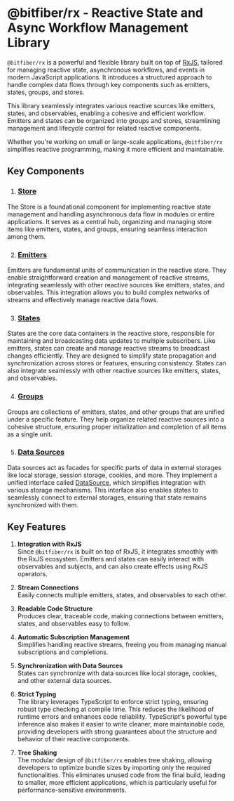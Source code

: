 # @bitfiber/rx - Reactive State and Async Workflow Management Library

`@bitfiber/rx` is a powerful and flexible library built on top of [RxJS](https://rxjs.dev), tailored for managing
reactive state, asynchronous workflows, and events in modern JavaScript applications. It introduces
a structured approach to handle complex data flows through key components such as emitters, states,
groups, and stores.

This library seamlessly integrates various reactive sources like emitters, states, and observables,
enabling a cohesive and efficient workflow. Emitters and states can be organized into groups and
stores, streamlining management and lifecycle control for related reactive components.

Whether you're working on small or large-scale applications, `@bitfiber/rx` simplifies reactive
programming, making it more efficient and maintainable.

## Key Components

1. ### [Store](/store)

The Store is a foundational component for implementing reactive state management and
handling asynchronous data flow in modules or entire applications. It serves as a central hub,
organizing and managing store items like emitters, states, and groups, ensuring seamless
interaction among them.

2. ### [Emitters](/store/emitters)

Emitters are fundamental units of communication in the reactive store. They enable straightforward
creation and management of reactive streams, integrating seamlessly with other reactive sources
like emitters, states, and observables. This integration allows you to build complex networks of
streams and effectively manage reactive data flows.

3. ### [States](/store/states)

States are the core data containers in the reactive store, responsible for maintaining and
broadcasting data updates to multiple subscribers. Like emitters, states can create and manage
reactive streams to broadcast changes efficiently. They are designed to simplify state
propagation and synchronization across stores or features, ensuring consistency. States can also
integrate seamlessly with other reactive sources like emitters, states, and observables.

4. ### [Groups](/store/groups)

Groups are collections of emitters, states, and other groups that are unified under a specific
feature. They help organize related reactive sources into a cohesive structure, ensuring proper
initialization and completion of all items as a single unit.

5. ### [Data Sources](/sources)

Data sources act as facades for specific parts of data in external storages like local storage,
session storage, cookies, and more. They implement a unified interface called [DataSource](/sources/reference/dataSource),
which simplifies integration with various storage mechanisms. This interface also enables states to
seamlessly connect to external storages, ensuring that state remains synchronized with them.

## Key Features

1. **Integration with RxJS**  
Since `@bitfiber/rx` is built on top of RxJS, it integrates smoothly with the RxJS ecosystem.
Emitters and states can easily interact with observables and subjects, and can also create
effects using RxJS operators.


2. **Stream Connections**  
Easily connects multiple emitters, states, and observables to each other.


3. **Readable Code Structure**  
Produces clear, traceable code, making connections between emitters, states, and
observables easy to follow.


4. **Automatic Subscription Management**  
Simplifies handling reactive streams, freeing you from managing manual subscriptions
and completions.


5. **Synchronization with Data Sources**  
States can synchronize with data sources like local storage, cookies, and
other external data sources.


6. **Strict Typing**  
The library leverages TypeScript to enforce strict typing, ensuring robust type checking
at compile time. This reduces the likelihood of runtime errors and enhances code reliability.
TypeScript's powerful type inference also makes it easier to write cleaner, more maintainable code,
providing developers with strong guarantees about the structure and behavior of their reactive
components.


7. **Tree Shaking**  
The modular design of `@bitfiber/rx` enables tree shaking, allowing developers to optimize
bundle sizes by importing only the required functionalities. This eliminates unused code from
the final build, leading to smaller, more efficient applications, which is particularly useful
for performance-sensitive environments.
